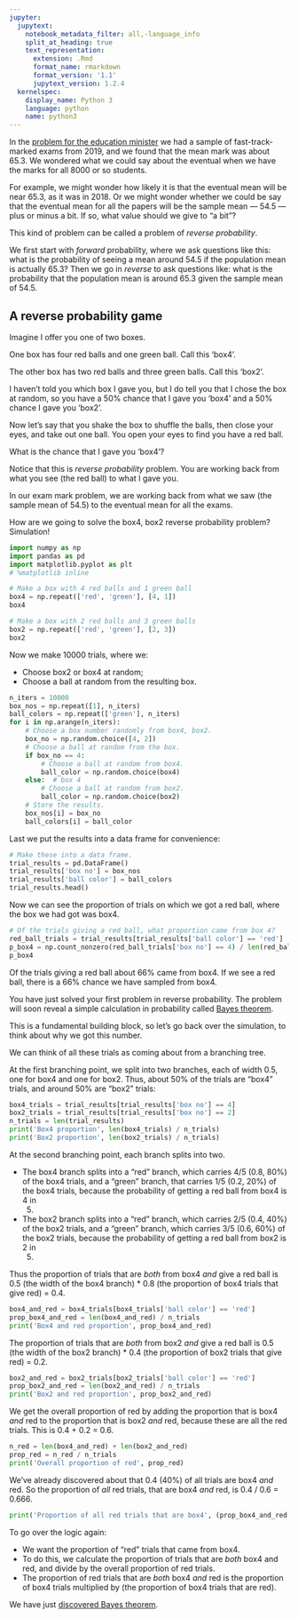 ```yaml
---
jupyter:
  jupytext:
    notebook_metadata_filter: all,-language_info
    split_at_heading: true
    text_representation:
      extension: .Rmd
      format_name: rmarkdown
      format_version: '1.1'
      jupytext_version: 1.2.4
  kernelspec:
    display_name: Python 3
    language: python
    name: python3
---
```


In the [problem for the education minister]({{ site.baseurl
}}/chapters/10/havana_math) we had a sample of fast-track-marked exams from
2019, and we found that the mean mark was about 65.3.  We wondered what we
could say about the eventual  when we have the marks for all 8000 or so
students.

For example, we might wonder how likely it is that the eventual mean will be
near 65.3, as it was in 2018.  Or we might wonder whether we could be say that
the eventual mean for all the papers will be the sample mean --- 54.5 --- plus
or minus a bit.   If so, what value should we give to "a bit"?

This kind of problem can be called a problem of *reverse probability*.

We first start with *forward* probability, where we ask questions like this:
what is the probability of seeing a mean around 54.5 if the population mean is
actually 65.3?  Then we go in *reverse* to ask questions like: what is the
probability that the population mean is around 65.3 given the sample mean of
54.5.


## A reverse probability game


Imagine I offer you one of two boxes.

One box has four red balls and one green ball.  Call this 'box4'.

The other box has two red balls and three green balls.  Call this 'box2'.

I haven't told you which box I gave you, but I do tell you that I chose the
box at random, so you have a 50% chance that I gave you 'box4' and a 50%
chance I gave you 'box2'.

Now let's say that you shake the box to shuffle the balls, then close your
eyes, and take out one ball.  You open your eyes to find you have a red ball.

What is the chance that I gave you 'box4'?

Notice that this is *reverse probability* problem.  You are working back from what you see (the red ball) to what I gave you.

In our exam mark problem, we are working back from what we saw (the sample
mean of 54.5) to the eventual mean for all the exams.

How are we going to solve the box4, box2 reverse probability problem?
Simulation!

```python
import numpy as np
import pandas as pd
import matplotlib.pyplot as plt
# %matplotlib inline
```

```python
# Make a box with 4 red balls and 1 green ball
box4 = np.repeat(['red', 'green'], [4, 1])
box4
```

```python
# Make a box with 2 red balls and 3 green balls
box2 = np.repeat(['red', 'green'], [2, 3])
box2
```

Now we make 10000 trials, where we:

* Choose box2 or box4 at random;
* Choose a ball at random from the resulting box.

```python
n_iters = 10000
box_nos = np.repeat([1], n_iters)
ball_colors = np.repeat(['green'], n_iters)
for i in np.arange(n_iters):
    # Choose a box number randomly from box4, box2.
    box_no = np.random.choice([4, 2])
    # Choose a ball at random from the box.
    if box_no == 4:
        # Choose a ball at random from box4.
        ball_color = np.random.choice(box4)
    else:  # box 4
        # Choose a ball at random from box2.
        ball_color = np.random.choice(box2)
    # Store the results.
    box_nos[i] = box_no
    ball_colors[i] = ball_color
```

Last we put the results into a data frame for convenience:

```python
# Make these into a data frame.
trial_results = pd.DataFrame()
trial_results['box no'] = box_nos
trial_results['ball color'] = ball_colors
trial_results.head()
```

Now we can see the proportion of trials on which we got a red ball, where the box we had got was box4.

```python
# Of the trials giving a red ball, what proportion came from box 4?
red_ball_trials = trial_results[trial_results['ball color'] == 'red']
p_box4 = np.count_nonzero(red_ball_trials['box no'] == 4) / len(red_ball_trials)
p_box4
```

Of the trials giving a red ball about 66% came from box4.   If we see a red ball, there is a 66% chance we have sampled from box4.

You have just solved your first problem in reverse probability.  The problem
will soon reveal a simple calculation in probability called [Bayes
theorem](https://en.wikipedia.org/wiki/Bayes'_theorem).

This is a fundamental building block, so let's go back over the simulation, to think about why we got this number.

We can think of all these trials as coming about from a branching tree.

At the first branching point, we split into two branches, each of width 0.5,
one for box4 and one for box2.  Thus, about 50% of the trials are "box4"
trials, and around 50% are "box2" trials:

```python
box4_trials = trial_results[trial_results['box no'] == 4]
box2_trials = trial_results[trial_results['box no'] == 2]
n_trials = len(trial_results)
print('Box4 proportion', len(box4_trials) / n_trials)
print('Box2 proportion', len(box2_trials) / n_trials)
```

At the second branching point, each branch splits into two.

* The box4 branch splits into a "red" branch, which carries 4/5 (0.8, 80%) of
  the box4 trials, and a "green" branch, that carries 1/5 (0.2, 20%) of the
  box4 trials, because the probability of getting a red ball from box4 is 4 in
  5.
* The box2 branch splits into a "red" branch, which carries 2/5 (0.4, 40%) of
  the box2 trials, and a "green" branch, which carries 3/5 (0.6, 60%) of the
  box2 trials, because the probability of getting a red ball from box2 is 2 in
  5.

Thus the proportion of trials that are *both* from box4 *and* give a red ball
is 0.5 (the width of the box4 branch) * 0.8 (the proportion of box4 trials
that give red) = 0.4.

```python
box4_and_red = box4_trials[box4_trials['ball color'] == 'red']
prop_box4_and_red = len(box4_and_red) / n_trials
print('Box4 and red proportion', prop_box4_and_red)
```

The proportion of trials that are *both* from box2 *and* give a red ball
is 0.5 (the width of the box2 branch) * 0.4 (the proportion of box2 trials
that give red) = 0.2.

```python
box2_and_red = box2_trials[box2_trials['ball color'] == 'red']
prop_box2_and_red = len(box2_and_red) / n_trials
print('Box2 and red proportion', prop_box2_and_red)
```

We get the overall proportion of red by adding the proportion that is box4 *and* red to the proportion that is box2 *and* red, because these are all the red trials.  This is 0.4 + 0.2 = 0.6.

```python
n_red = len(box4_and_red) + len(box2_and_red)
prop_red = n_red / n_trials
print('Overall proportion of red', prop_red)
```

We've already discovered about that 0.4 (40%) of all trials are box4 *and* red.  So the proportion of *all* red trials, that are box4 *and* red, is 0.4 / 0.6 = 0.666.

```python
print('Proportion of all red trials that are box4', (prop_box4_and_red / prop_red))
```

To go over the logic again:

* We want the proportion of "red" trials that came from box4.
* To do this, we calculate the proportion of trials that are *both* box4 and
  red, and divide by the overall proportion of red trials.
* The proportion of red trials that are *both* box4 *and* red is the
  proportion of box4 trials multiplied by (the proportion of box4 trials that
  are red).

We have just [discovered Bayes theorem]({{ site.baseurl
}}/chapters/10/bayes_theorem).
